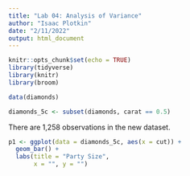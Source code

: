 ```yaml
---
title: "Lab 04: Analysis of Variance"
author: "Isaac Plotkin"
date: "2/11/2022"
output: html_document
---
```


```r
knitr::opts_chunk$set(echo = TRUE)
library(tidyverse)
library(knitr)
library(broom)
```

```r
data(diamonds)

diamonds_5c <- subset(diamonds, carat == 0.5)

```
There are 1,258 observations in the new dataset.

```r
p1 <- ggplot(data = diamonds_5c, aes(x = cut)) +
  geom_bar() + 
  labs(title = "Party Size", 
       x = "", y = "")


```

